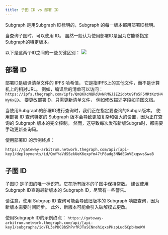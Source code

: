 ```yaml
---
title: 子图 ID vs 部署 ID
---
```


Subgraph 是用Subgraph ID标明的，Subgraph 的每一版本都用部署ID标明。

当查询子图时，可以使用 ID。 虽然一般认为使用部署ID是因为它能够指定Subgraph的特定版本。

以下是这两个ID之间的一些关键区别： ![](/img/subgraph-id-vs-deployment-id.png)

## 部署 ID

部署ID是编译清单文件的 IPFS 哈希值， 它是指IPFS上的其他文件，而不是计算机上的相对URL。 例如，编译后的清单可以访问：`https://ipfs.thegraph.com/ipfs/QmQKXcNQRdUvNRMGJiE2idotu9fo5F5MRtKztH4WyKxED`。 要更改部署ID，只需更新清单文件， 例如修改描述字段如[子图文档](https://github.com/graphprotocol/graph-node/blob/master/docs/subgraph-manifest.md#13-top-level-api)。

当使用Subgraph的部署ID进行查询时，我们正在指定要查询的Subgra版本。 使用部署 ID 查询特定的 Subgraph 版本会导致更加复杂和强大的设置，因为正在查询的 Subgraph 版本的完全控制。 然而，这导致每次发布新版Subgra时，都需要手动更新查询码。

使用部署ID 的示例终点：

`https://gateway-arbitrum.network.thegraph.com/api/[api-key]/deployments/id/QmfYaVdSSekUeK6expfm47tP8adg3NNdEGnVExqswsSwaB`

## 子图 ID

子图ID 是子图的唯一标识符。它在所有版本的子图中保持常数。 建议使用Subgraph ID查询最新版本的 Subgraph ID，尽管有一些警告。

请注意，使用 Subgrap ID 查询可能会导致旧版本的 Subgraph 响应查询，因为新版本需要时间同步。 此外，新版本可能会引入破解模式更改。

使用Subgraph ID的示例终点： `https://gateway-arbitrum.network.thegraph.com/api/[api-key]/subgraphs/id/FL3ePDCBbShPvfRJTaSCNnehiqxsPHzpLud6CpbHoeKW`
